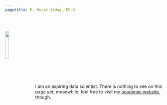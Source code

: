 ```yaml
---
pagetitle: M. Murat Ardag, Ph.D.
---
```

<br />

<img src="ws_img/mma_c_gp.jpg" style="width:15%; margin-right: 20px" align="left">

<br />
<br />
<br />
<br />
<br />
<br />
<br />
<br />
<br />

I am an aspiring data scientist. There is nothing to see on this page yet; meanwhile, feel free to visit my [academic website](https://mmuratardag.github.io/academic_website), though.